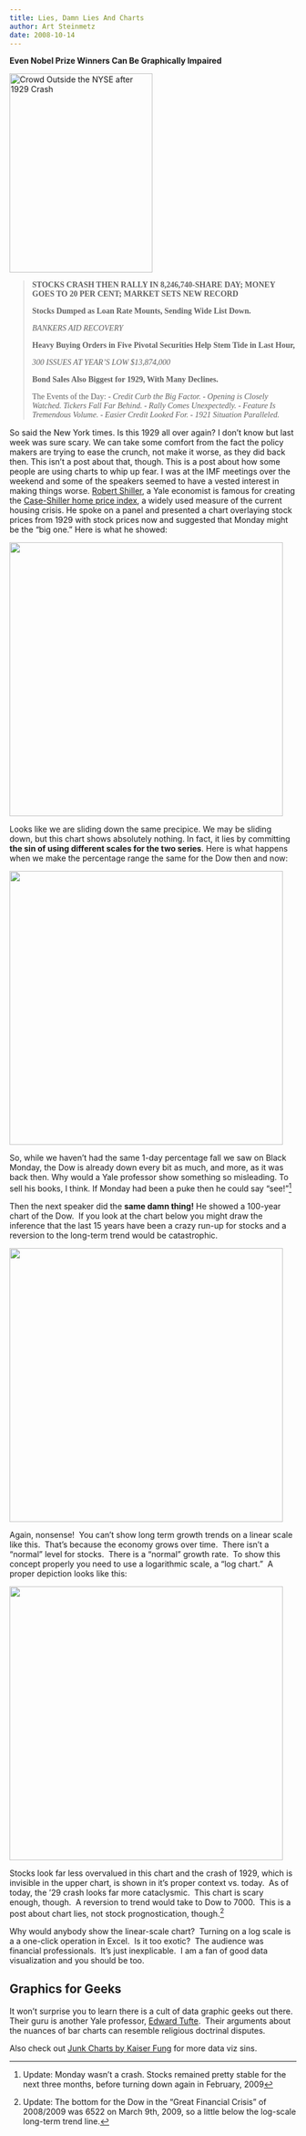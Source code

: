 ```yaml
---
title: Lies, Damn Lies And Charts
author: Art Steinmetz
date: 2008-10-14
---
```


**Even Nobel Prize Winners Can Be Graphically Impaired**

<a href="http://upload.wikimedia.org/wikipedia/commons/e/e1/Crowd_outside_nyse.jpg"><img src="http://upload.wikimedia.org/wikipedia/commons/e/e1/Crowd_outside_nyse.jpg" title="Crowd_outside_nyse" alt="Crowd Outside the NYSE after 1929 Crash" width="251" height="349"/></a>

> [**STOCKS CRASH THEN RALLY IN 8,246,740-SHARE DAY; MONEY GOES TO 20 PER CENT; MARKET SETS NEW RECORD**]{style="font-family: Times"}
>
> [**Stocks Dumped as Loan Rate Mounts, Sending Wide List Down.**]{style="font-family: Times"}
>
> [*BANKERS AID RECOVERY*]{style="font-family: Times"}
>
> [**Heavy Buying Orders in Five Pivotal Securities Help Stem Tide in Last Hour,**]{style="font-family: Times"}
>
> [*300 ISSUES AT YEAR'S LOW \$13,874,000*]{style="font-family: Times"}
>
> [**Bond Sales Also Biggest for 1929, With Many Declines.**]{style="font-family: Times"}
>
> [The Events of the Day: - *Credit Curb the Big Factor. - Opening is Closely Watched. Tickers Fall Far Behind. - Rally Comes Unexpectedly. - Feature Is Tremendous Volume. - Easier Credit Looked For. - 1921 Situation Paralleled.*]{style="font-family: Times"}

So said the New York times. Is this 1929 all over again? I don't know but last week was sure scary. We can take some comfort from the fact the policy makers are trying to ease the crunch, not make it worse, as they did back then. This isn't a post about that, though. This is a post about how some people are using charts to whip up fear. I was at the IMF meetings over the weekend and some of the speakers seemed to have a vested interest in making things worse. [Robert Shiller](http://www.econ.yale.edu/~shiller), a Yale economist is famous for creating the [Case-Shiller home price index](https://fred.stlouisfed.org/graph/?g=ZPQb), a widely used measure of the current housing crisis. He spoke on a panel and presented a chart overlaying stock prices from 1929 with stock prices now and suggested that Monday might be the "big one." Here is what he showed:

![](/img/2008/10/chartlies1.jpg){width="480"}

Looks like we are sliding down the same precipice. We may be sliding down, but this chart shows absolutely nothing. In fact, it lies by committing **the sin of using different scales for the two series**. Here is what happens when we make the percentage range the same for the Dow then and now:

![](/img/2008/10/chartlies2.jpg){width="480"}

So, while we haven't had the same 1-day percentage fall we saw on Black Monday, the Dow is already down every bit as much, and more, as it was back then. Why would a Yale professor show something so misleading. To sell his books, I think. If Monday had been a puke then he could say "see!"[^1]

[^1]: Update: Monday wasn't a crash. Stocks remained pretty stable for the next three months, before turning down again in February, 2009

Then the next speaker did the **same damn thing!** He showed a 100-year chart of the Dow.  If you look at the chart below you might draw the inference that the last 15 years have been a crazy run-up for stocks and a reversion to the long-term trend would be catastrophic.

![](/img/2008/10/chartlies3.jpg){width="480"}

Again, nonsense!  You can't show long term growth trends on a linear scale like this.  That's because the economy grows over time.  There isn't a "normal" level for stocks.  There is a "normal" growth rate.  To show this concept properly you need to use a logarithmic scale, a "log chart."  A proper depiction looks like this:

![](/img/2008/10/chartlies42.jpg){width="480"}

Stocks look far less overvalued in this chart and the crash of 1929, which is invisible in the upper chart, is shown in it's proper context vs. today.  As of today, the '29 crash looks far more cataclysmic.  This chart is scary enough, though.  A reversion to trend would take to Dow to 7000.  This is a post about chart lies, not stock prognostication, though.[^2]

[^2]: Update: The bottom for the Dow in the "Great Financial Crisis" of 2008/2009 was 6522 on March 9th, 2009, so a little below the log-scale long-term trend line.

Why would anybody show the linear-scale chart?  Turning on a log scale is a a one-click operation in Excel.  Is it too exotic?  The audience was financial professionals.  It's just inexplicable.  I am a fan of good data visualization and you should be too.

::: callout-note
## Graphics for Geeks

It won't surprise you to learn there is a cult of data graphic geeks out there.  Their guru is another Yale professor, <a href="http://www.edwardtufte.com/tufte/" target="_blank">Edward Tufte</a>.  Their arguments about the nuances of bar charts can resemble religious doctrinal disputes.

Also check out [Junk Charts by Kaiser Fung](https://junkcharts.typepad.com/junk_charts/) for more data viz sins.
:::
